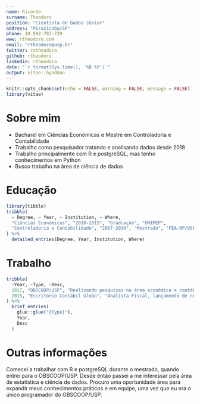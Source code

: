 ```yaml
---
name: Ricardo 
surname: Theodoro
position: "Cientista de Dados Júnior"
address: "Piracicaba/SP"
phone: 19 992-787-729
www: rtheodoro.com
email: "rtheodoro@usp.br"
twitter: rxtheodoro
github: rtheodoro
linkedin: rtheodoro
date: "`r format(Sys.time(), '%B %Y')`"
output: vitae::hyndman
---
```


```r
knitr::opts_chunk$set(echo = FALSE, warning = FALSE, message = FALSE)
library(vitae)
```

# Sobre mim

-   Bacharel em Ciências Econômicas e Mestre em Controladoria e Contabilidade
-   Trabalho como pesquisador tratando e analisando dados desde 2018
-   Trabalho principalmente com R e postgreSQL, mas tenho conhecimentos em Python
-   Busco trabalho na área de ciência de dados

# Educação

```r
library(tibble)
tribble(
  ~ Degree, ~ Year, ~ Institution, ~ Where,
  "Ciências Econômicas", "2010-2015", "Graduação", "UNIMEP",
  "Controladoria e Contabilidade", "2017-2019", "Mestrado", "FEA-RP/USP",
) %>% 
  detailed_entries(Degree, Year, Institution, Where)
```

# Trabalho

```r
tribble(
  ~Year, ~Type, ~Desc,
  2017, "OBSCOOP/USP", "Realizando pesquisas na área econômica e contábil em cooperativas.  Utilizando, principalmente, dados da Receita Federal Brasileira, da RAIS e do Banco Central.",
  2015, "Escritório Contábil Globo", "Analista Fiscal, lançamento de notas, calculando impostos e enviando obrigações acessórias"
) %>% 
  brief_entries(
    glue::glue("{Type}"),
    Year, 
    Desc
  )
```

# Outras informações

Comecei a trabalhar com R e postgreSQL durante o mestrado, quando entrei para o OBSCOOP/USP. Desde então passei a me interessar pela área de estatística e ciência de dados. Procuro uma oportunidade área para expandir meus conhecimentos práticos e em equipe, uma vez que eu era o único programador do OBSCOOP/USP.

